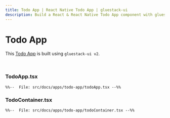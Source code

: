 ```yaml
---
title: Todo App | React Native Todo App | gluestack-ui
description: Build a React & React Native Todo App component with gluestack-ui. Explore gluestack-ui menu components to create a sleek, efficient Todo app interface. Perfect for your next project.
---
```


# Todo App

This [Todo App](https://gluestack-ui-todo-example-app-git-main-gluestack.vercel.app/) is built using `gluestack-ui v2`.

<br/>
<Home />

### TodoApp.tsx
```tsx
%%--  File: src/docs/apps/todo-app/todoApp.tsx --%%
```

### TodoContainer.tsx
```tsx
%%--  File: src/docs/apps/todo-app/todoContainer.tsx --%%
```